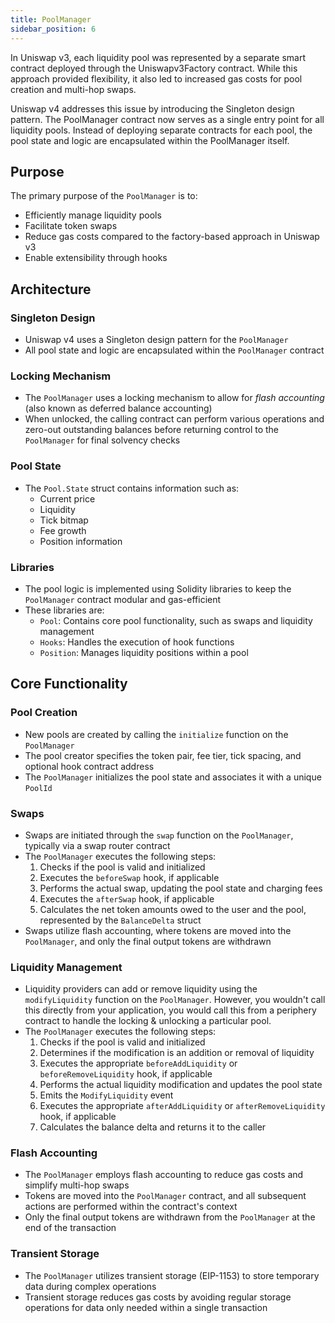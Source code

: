 ```yaml
---
title: PoolManager
sidebar_position: 6
---
```


In Uniswap v3, each liquidity pool was represented by a separate smart contract deployed through the Uniswapv3Factory contract. While this approach provided flexibility, it also led to increased gas costs for pool creation and multi-hop swaps.

Uniswap v4 addresses this issue by introducing the Singleton design pattern. The PoolManager contract now serves as a single entry point for all liquidity pools. Instead of deploying separate contracts for each pool, the pool state and logic are encapsulated within the PoolManager itself.

## Purpose

The primary purpose of the `PoolManager` is to:

- Efficiently manage liquidity pools
- Facilitate token swaps
- Reduce gas costs compared to the factory-based approach in Uniswap v3
- Enable extensibility through hooks

## Architecture

### Singleton Design

- Uniswap v4 uses a Singleton design pattern for the `PoolManager`
- All pool state and logic are encapsulated within the `PoolManager` contract

### Locking Mechanism

- The `PoolManager` uses a locking mechanism to allow for _flash accounting_ (also known as deferred balance accounting)
- When unlocked, the calling contract can perform various operations and zero-out outstanding balances before returning control to the `PoolManager` for final solvency checks

### Pool State

- The `Pool.State` struct contains information such as:
    - Current price
    - Liquidity
    - Tick bitmap
    - Fee growth
    - Position information

### Libraries

- The pool logic is implemented using Solidity libraries to keep the `PoolManager` contract modular and gas-efficient
- These libraries are:
    - `Pool`: Contains core pool functionality, such as swaps and liquidity management
    - `Hooks`: Handles the execution of hook functions
    - `Position`: Manages liquidity positions within a pool

## Core Functionality

### Pool Creation

- New pools are created by calling the `initialize` function on the `PoolManager`
- The pool creator specifies the token pair, fee tier, tick spacing, and optional hook contract address
- The `PoolManager` initializes the pool state and associates it with a unique `PoolId`

### Swaps

- Swaps are initiated through the `swap` function on the `PoolManager`, typically via a swap router contract
- The `PoolManager` executes the following steps:
    1. Checks if the pool is valid and initialized
    2. Executes the `beforeSwap` hook, if applicable
    3. Performs the actual swap, updating the pool state and charging fees
    4. Executes the `afterSwap` hook, if applicable
    5. Calculates the net token amounts owed to the user and the pool, represented by the `BalanceDelta` struct
- Swaps utilize flash accounting, where tokens are moved into the `PoolManager`, and only the final output tokens are withdrawn

### Liquidity Management

- Liquidity providers can add or remove liquidity using the `modifyLiquidity` function on the `PoolManager`. However, you wouldn't call this directly from your application, you would call this from a periphery contract to handle the locking & unlocking a particular pool. 
- The `PoolManager` executes the following steps:
    1. Checks if the pool is valid and initialized
    2. Determines if the modification is an addition or removal of liquidity
    3. Executes the appropriate `beforeAddLiquidity` or `beforeRemoveLiquidity` hook, if applicable
    4. Performs the actual liquidity modification and updates the pool state
    5. Emits the `ModifyLiquidity` event
    6. Executes the appropriate `afterAddLiquidity` or `afterRemoveLiquidity` hook, if applicable
    7. Calculates the balance delta and returns it to the caller

### Flash Accounting

- The `PoolManager` employs flash accounting to reduce gas costs and simplify multi-hop swaps
- Tokens are moved into the `PoolManager` contract, and all subsequent actions are performed within the contract's context
- Only the final output tokens are withdrawn from the `PoolManager` at the end of the transaction

### Transient Storage

- The `PoolManager` utilizes transient storage (EIP-1153) to store temporary data during complex operations
- Transient storage reduces gas costs by avoiding regular storage operations for data only needed within a single transaction